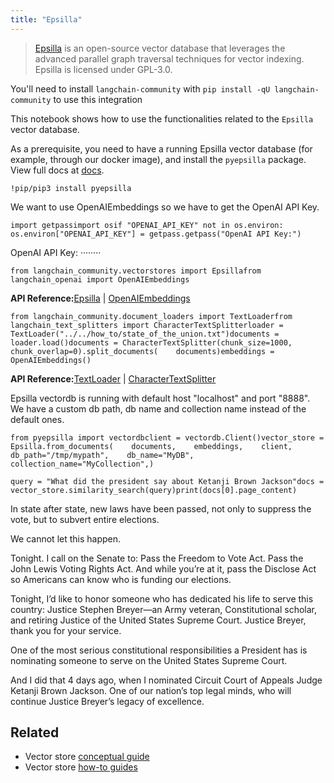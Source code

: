 ```yaml
---
title: "Epsilla"
---
```


> [Epsilla](https://www.epsilla.com) is an open-source vector database that leverages the advanced parallel graph traversal techniques for vector indexing. Epsilla is licensed under GPL-3.0.

You'll need to install `langchain-community` with `pip install -qU langchain-community` to use this integration

This notebook shows how to use the functionalities related to the `Epsilla` vector database.

As a prerequisite, you need to have a running Epsilla vector database (for example, through our docker image), and install the `pyepsilla` package. View full docs at [docs](https://epsilla-inc.gitbook.io/epsilladb/quick-start).

```
!pip/pip3 install pyepsilla
```

We want to use OpenAIEmbeddings so we have to get the OpenAI API Key.

```
import getpassimport osif "OPENAI_API_KEY" not in os.environ:    os.environ["OPENAI_API_KEY"] = getpass.getpass("OpenAI API Key:")
```

OpenAI API Key: ········

```
from langchain_community.vectorstores import Epsillafrom langchain_openai import OpenAIEmbeddings
```

**API Reference:**[Epsilla](https://python.langchain.com/api_reference/community/vectorstores/langchain_community.vectorstores.epsilla.Epsilla.html) | [OpenAIEmbeddings](https://python.langchain.com/api_reference/openai/embeddings/langchain_openai.embeddings.base.OpenAIEmbeddings.html)

```
from langchain_community.document_loaders import TextLoaderfrom langchain_text_splitters import CharacterTextSplitterloader = TextLoader("../../how_to/state_of_the_union.txt")documents = loader.load()documents = CharacterTextSplitter(chunk_size=1000, chunk_overlap=0).split_documents(    documents)embeddings = OpenAIEmbeddings()
```

**API Reference:**[TextLoader](https://python.langchain.com/api_reference/community/document_loaders/langchain_community.document_loaders.text.TextLoader.html) | [CharacterTextSplitter](https://python.langchain.com/api_reference/text_splitters/character/langchain_text_splitters.character.CharacterTextSplitter.html)

Epsilla vectordb is running with default host "localhost" and port "8888". We have a custom db path, db name and collection name instead of the default ones.

```
from pyepsilla import vectordbclient = vectordb.Client()vector_store = Epsilla.from_documents(    documents,    embeddings,    client,    db_path="/tmp/mypath",    db_name="MyDB",    collection_name="MyCollection",)
```

```
query = "What did the president say about Ketanji Brown Jackson"docs = vector_store.similarity_search(query)print(docs[0].page_content)
```

In state after state, new laws have been passed, not only to suppress the vote, but to subvert entire elections.

We cannot let this happen.

Tonight. I call on the Senate to: Pass the Freedom to Vote Act. Pass the John Lewis Voting Rights Act. And while you’re at it, pass the Disclose Act so Americans can know who is funding our elections.

Tonight, I’d like to honor someone who has dedicated his life to serve this country: Justice Stephen Breyer—an Army veteran, Constitutional scholar, and retiring Justice of the United States Supreme Court. Justice Breyer, thank you for your service.

One of the most serious constitutional responsibilities a President has is nominating someone to serve on the United States Supreme Court.

And I did that 4 days ago, when I nominated Circuit Court of Appeals Judge Ketanji Brown Jackson. One of our nation’s top legal minds, who will continue Justice Breyer’s legacy of excellence.

## Related

* Vector store [conceptual guide](/src/oss/concepts/vectorstores)
* Vector store [how-to guides](/src/oss/how_to/#vector-stores)
